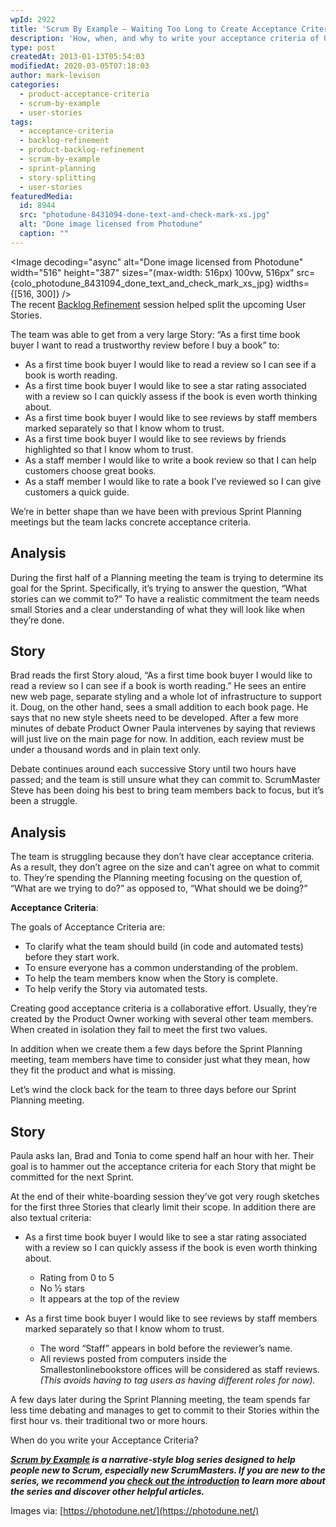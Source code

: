```yaml
---
wpId: 2922
title: 'Scrum By Example – Waiting Too Long to Create Acceptance Criteria'
description: 'How, when, and why to write your acceptance criteria of User Stories for Sprint Planning. Case study of an Agile Scrum team, with practical examples. '
type: post
createdAt: 2013-01-13T05:54:03
modifiedAt: 2020-03-05T07:18:03
author: mark-levison
categories:
  - product-acceptance-criteria
  - scrum-by-example
  - user-stories
tags:
  - acceptance-criteria
  - backlog-refinement
  - product-backlog-refinement
  - scrum-by-example
  - sprint-planning
  - story-splitting
  - user-stories
featuredMedia:
  id: 8944
  src: "photodune-8431094-done-text-and-check-mark-xs.jpg"
  alt: "Done image licensed from Photodune"
  caption: ""
---
```





<Image decoding="async" alt="Done image licensed from Photodune" width="516" height="387" sizes="(max-width: 516px) 100vw, 516px" src={colo_photodune_8431094_done_text_and_check_mark_xs_jpg} widths={[516, 300]} />  
The recent [Backlog Refinement](/blog/scrummaster-tales-story-splitting-fun.html) session helped split the upcoming User Stories.

The team was able to get from a very large Story: “As a first time book buyer I want to read a trustworthy review before I buy a book” to:

*   As a first time book buyer I would like to read a review so I can see if a book is worth reading.
*   As a first time book buyer I would like to see a star rating associated with a review so I can quickly assess if the book is even worth thinking about.
*   As a first time book buyer I would like to see reviews by staff members marked separately so that I know whom to trust.
*   As a first time book buyer I would like to see reviews by friends highlighted so that I know whom to trust.
*   As a staff member I would like to write a book review so that I can help customers choose great books.
*   As a staff member I would like to rate a book I’ve reviewed so I can give customers a quick guide.

We’re in better shape than we have been with previous Sprint Planning meetings but the team lacks concrete acceptance criteria.

## Analysis

During the first half of a Planning meeting the team is trying to determine its goal for the Sprint. Specifically, it’s trying to answer the question, “What stories can we commit to?” To have a realistic commitment the team needs small Stories and a clear understanding of what they will look like when they’re done.

## Story

Brad reads the first Story aloud, “As a first time book buyer I would like to read a review so I can see if a book is worth reading.” He sees an entire new web page, separate styling and a whole lot of infrastructure to support it. Doug, on the other hand, sees a small addition to each book page. He says that no new style sheets need to be developed. After a few more minutes of debate Product Owner Paula intervenes by saying that reviews will just live on the main page for now. In addition, each review must be under a thousand words and in plain text only.

Debate continues around each successive Story until two hours have passed; and the team is still unsure what they can commit to. ScrumMaster Steve has been doing his best to bring team members back to focus, but it’s been a struggle.

## Analysis

The team is struggling because they don’t have clear acceptance criteria. As a result, they don’t agree on the size and can’t agree on what to commit to. They’re spending the Planning meeting focusing on the question of, “What are we trying to do?” as opposed to, “What should we be doing?”

**Acceptance Criteria**:

The goals of Acceptance Criteria are:

*   To clarify what the team should build (in code and automated tests) before they start work.
*   To ensure everyone has a common understanding of the problem.
*   To help the team members know when the Story is complete.
*   To help verify the Story via automated tests.

Creating good acceptance criteria is a collaborative effort. Usually, they’re created by the Product Owner working with several other team members. When created in isolation they fail to meet the first two values.

In addition when we create them a few days before the Sprint Planning meeting, team members have time to consider just what they mean, how they fit the product and what is missing.

Let’s wind the clock back for the team to three days before our Sprint Planning meeting.

## Story

Paula asks Ian, Brad and Tonia to come spend half an hour with her. Their goal is to hammer out the acceptance criteria for each Story that might be committed for the next Sprint.

At the end of their white-boarding session they’ve got very rough sketches for the first three Stories that clearly limit their scope. In addition there are also textual criteria:

*   As a first time book buyer I would like to see a star rating associated with a review so I can quickly assess if the book is even worth thinking about.
    *   Rating from 0 to 5
    *   No ½ stars
    *   It appears at the top of the review

*   As a first time book buyer I would like to see reviews by staff members marked separately so that I know whom to trust.
    *   The word “Staff” appears in bold before the reviewer’s name.
    *   All reviews posted from computers inside the Smallestonlinebookstore offices will be considered as staff reviews. _(This avoids having to tag users as having different roles for now)._

A few days later during the Sprint Planning meeting, the team spends far less time debating and manages to get to commit to their Stories within the first hour vs. their traditional two or more hours.

When do you write your Acceptance Criteria?

_**[Scrum by Example](/blog/category/scrum-by-example) is a narrative-style blog series designed to help people new to Scrum, especially new ScrumMasters. If you are new to the series, we recommend you [check out the introduction](/blog/scrum-by-example.html) to learn more about the series and discover other helpful articles.**_

Images via: [https://photodune.net/](https://photodune.net/)